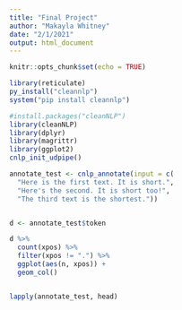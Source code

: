 ```yaml
---
title: "Final Project"
author: "Makayla Whitney"
date: "2/1/2021"
output: html_document
---
```


```r
knitr::opts_chunk$set(echo = TRUE)
```

```r
library(reticulate)
py_install("cleannlp")
system("pip install cleannlp")
```

```r

#install.packages("cleanNLP")
library(cleanNLP)
library(dplyr)
library(magrittr)
library(ggplot2)
cnlp_init_udpipe()

```

``` r

annotate_test <- cnlp_annotate(input = c(
  "Here is the first text. It is short.",
  "Here's the second. It is short too!",
  "The third text is the shortest."))


d <- annotate_test$token

d %>% 
  count(xpos) %>% 
  filter(xpos != ".") %>% 
  ggplot(aes(n, xpos)) +
  geom_col()


lapply(annotate_test, head)

```

```r



```